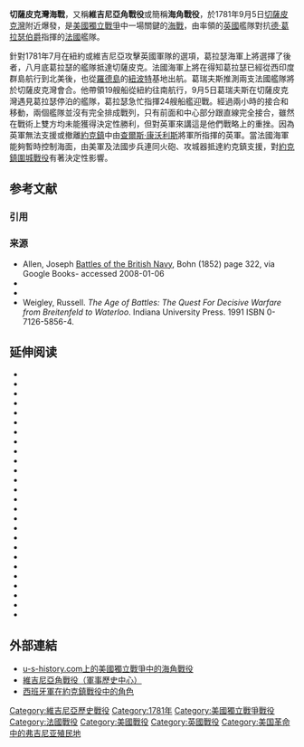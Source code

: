 {{noteTA
|G1=USStates
|1=zh-hans:切萨皮克; zh-tw:乞沙比克; zh-hk:車薩比; zh-hant:切薩皮克;
}}
{{Infobox Military Conflict
|conflict=切薩皮克灣海戰
|partof=[[美國獨立戰爭|美國獨立戰爭]]
|image=[[File:BattleOfVirginiaCapes.jpg|300px]]
|caption=<small>法國戰列艦和英國戰列艦正在交戰。</small>
|date=1781年9月5日
|place=[[維吉尼亞|維吉尼亞]][[切薩皮克灣|切薩皮克灣]] 
|result=法軍勝利{{cfn|Weigley|y=1991 |p=240}}{{sfn|Duffy|1992|p=110}}
|combatant1={{flagicon|Kingdom of France}} [[法蘭西王國|法蘭西王國]]
|combatant2={{flag|Kingdom of Great Britain}}
|commander1={{flagicon|Kingdom of France}} [[法蘭西歐斯·約瑟夫·保羅·德·葛拉瑟|德·葛拉瑟伯爵]]<br />
{{flagicon|Kingdom of France}} [[路易斯-菲利普·德·瓦卓爾|路易斯-菲利普·德·瓦卓爾]]
|commander2=[[File:Naval_Ensign_of_Great_Britain_(1707–1800).svg|22px]] {{le|湯瑪斯·葛瑞夫斯|Thomas Graves, 1st Baron Graves}}
|strength1=24艘戰列艦
|strength2=19艘戰列艦<br />8艘其他戰艦
|casualties1=209人戰死或受傷<br />2艘受損{{cfn|Davis|y=2007|p=159}}{{cfn|Castex|y=2004|p=28, 33}}
|casualties2=90人戰死<br />246人受傷<br />5艘受損<br />1艘被擊沉{{cfn|Davis|y=2007|p=161}}{{cfn|Weigley|y=1991 |p=240}}
}}
{{FixBunching|mid}}
{{Campaignbox American Revolutionary War: Yorktown}}
{{Campaignbox 美國獨立戰爭中涉及法國的戰役}}
{{FixBunching|end}}
'''切薩皮克灣海戰'''，又稱'''維吉尼亞角戰役'''或簡稱'''海角戰役'''，於1781年9月5日[[切薩皮克灣|切薩皮克灣]]附近爆發，是[[美國獨立戰爭|美國獨立戰爭]]中一場關鍵的[[海戰|海戰]]，由{{le|湯瑪斯·葛瑞夫斯|Thomas Graves, 1st Baron Graves}}率領的[[大不列顛王國|英國]]艦隊對抗[[法蘭西歐斯·約瑟夫·保羅·德·葛拉瑟|德·葛拉瑟伯爵]]指揮的[[法蘭西王國|法國]]艦隊。

針對1781年7月在紐約或維吉尼亞攻擊英國軍隊的選項，葛拉瑟海軍上將選擇了後者，八月底葛拉瑟的艦隊抵達切薩皮克。法國海軍上將{{le|雅克·梅爾基奧爾·聖羅蘭，巴拉斯伯爵|Jacques-Melchior Saint-Laurent, Comte de Barras|巴拉斯伯爵}}在得知葛拉瑟已經從西印度群島航行到北美後，也從[[羅德島州|羅德島]]的[[新港_(羅得島州)|紐波特]]基地出航。葛瑞夫斯推測兩支法國艦隊將於切薩皮克灣會合。他帶領19艘船從紐約往南航行，9月5日葛瑞夫斯在切薩皮克灣遇見葛拉瑟停泊的艦隊，葛拉瑟急忙指揮24艘船艦迎戰。經過兩小時的接合和移動，兩個艦隊並沒有完全排成戰列，只有前面和中心部分跟直線完全接合，雖然在戰術上雙方均未能獲得決定性勝利，但對英軍來講這是他們戰略上的重挫。因為英軍無法支援或撤離[[約克鎮|約克鎮]]中由[[查爾斯·康沃利斯|查爾斯·康沃利斯]]將軍所指揮的英軍。當法國海軍能夠暫時控制海面，由美軍及法國步兵連同火砲、攻城器抵達約克鎮支援，對[[約克鎮圍城戰役|約克鎮圍城戰役]]有著決定性影響。

== 参考文献 ==
=== 引用 ===
{{Reflist}}

=== 来源 ===
{{ReflistH}}
* Allen, Joseph [http://books.google.com/books?id=PVE2AAAAMAAJ&pg=PA25&lpg=PA25&ots=_3_TYdmZgm&sig=1Kjc8kVHhlXqIooni_eqtTZq3yI#PPA322,M1 Battles of the British Navy], Bohn (1852) page 322, via Google Books- accessed 2008-01-06
* {{cite book |title = Dictionnaire des batailles navales franco-anglaises |first = Jean-Claude |last = Castex |year = 2004 | publisher = Presses Université Laval |ISBN = 2-7637-8061-X |ref = harv }}
* {{cite book |last=Davis |first=Burke |title = The Campaign that Won America |location=New York, NY |publisher=HarperCollins year=2007 |isbn= |ref=harv }}
* Weigley, Russell. ''The Age of Battles: The Quest For Decisive Warfare from Breitenfeld to Waterloo''. Indiana University Press. 1991 ISBN 0-7126-5856-4.
{{ReflistF}}

==延伸阅读==
{{refbegin}}
* {{cite book|last=Allen|first=Joseph|url=https://books.google.com/books?id=PVE2AAAAMAAJ&pg=PA25|title=Battles of the British Navy|publisher=Henry G. Bohn|location=London|year=1852|oclc=5852951|ref=Allen1852|access-date=2021-03-02|archive-date=2021-04-22|archive-url=https://web.archive.org/web/20210422124119/https://books.google.com/books?id=PVE2AAAAMAAJ&pg=PA25}}
* {{cite book |last=Antier |first=Jean-Jacques |author-link=Jean-Jacques Antier |title=L'Amiral de Grasse, héros de l'indépendance américaine |date=1991 |publisher=Éditions de la Cité, Ouest-France |location=Rennes |isbn=9-782737-308642}}
* {{cite book |last1=Contenson |first1=Ludovic |author-link1=Ludovic de Contenson |title=La Société des Cincinnati de France et la guerre d'Amérique (1778-1783) |date=1934 |publisher=éditions Auguste Picard |location=Paris |url=https://gallica.bnf.fr/ark:/12148/bpt6k65709399/f319.item.r |oclc=7842336 |access-date=2021-03-02 |archive-date=2021-06-23 |archive-url=https://web.archive.org/web/20210623101145/https://gallica.bnf.fr/ark:/12148/bpt6k65709399/f319.item.r }}
* {{cite book | title = Dictionnaire des Batailles Navales Franco-Anglaises | author = Castex, Jean-Claude| year = 2004 | publisher = Presses Université Laval | isbn= 2-7637-8061-X |ref=Castex2004}}
* {{cite book|last=Coppolani|first=Jean-Yves|author2=Gégot, Jean-Claude|author3= Gavignaud, Geneviève|author4= Gueyraud, Paul|title=Grands Notables du Premier Empire, Volume 6|language=fr|publisher=CNRS|year=1980|location=Paris|isbn=978-2-222-02720-1|oclc=186549044|ref=Coppoani1980}}
* {{cite book|last=Davis|first=Burke|title=The Campaign that Won America|location=New York|publisher=HarperCollins|year=2007|oclc=248958859|ref=Davis2007}}
* {{cite book|last=Duffy|first=Michael|title=Parameters of British Naval Power, 1650–1850|url=https://books.google.com/books?id=ysC9rOCxGhgC|access-date=8 February 2016|year=1992|publisher=University of Exeter Press|isbn=978-0-85989-385-5|archive-date=2021-04-22|archive-url=https://web.archive.org/web/20210422124132/https://books.google.com/books?id=ysC9rOCxGhgC}}
* {{Cite book|last=Gardiner|first=Asa Bird|url=https://books.google.com/books?id=J_hl5NVWljwC&pg=PA112-IA14|title=The Order of the Cincinnati in France|publisher=Rhode Island State Society of Cincinnati|location=United States|year=1905|oclc=5104049|access-date=2021-03-02|archive-date=2021-04-22|archive-url=https://web.archive.org/web/20210422124210/https://books.google.com/books?id=J_hl5NVWljwC&pg=PA112-IA14}}
* {{cite book|title=The Battle of Yorktown, 1781: A Reassessment|first=John|last=Grainger|publisher=Boydell Press|year=2005|isbn=978-1-84383-137-2|location=Rochester, NY|ref=Grainger2005}}
* {{cite book|url=https://books.google.com/books?id=aO0_AAAAYAAJ&pg=PA157|title=The Operations of the French fleet under the Count de Grasse in 1781–2|first=François Joseph Paul|last=de Grasse|location=New York|publisher=The Bradford Club|year=1864|oclc=3927704|display-authors=etal|ref=de Grasse1864|access-date=2021-03-02|archive-date=2021-04-22|archive-url=https://web.archive.org/web/20210422124145/https://books.google.com/books?id=aO0_AAAAYAAJ&pg=PA157}}
* {{cite book|last=d'Hozier|first=Louis|title=L'Impot du Sang: ou, La Noblesse de France sur les Champs de Bataille, Volume 2, Part 2|language=fr|publisher=Cabinet Historique|year=1876|location=Paris|oclc=3382096|url=https://books.google.com/books?id=IcBCAAAAYAAJ&pg=PA306|ref=d'Hozier1876|access-date=2021-03-02|archive-date=2021-04-22|archive-url=https://web.archive.org/web/20210422124146/https://books.google.com/books?id=IcBCAAAAYAAJ&pg=PA306}}
* {{cite book|title=Victory at Yorktown: the Campaign That Won the Revolution|url=https://archive.org/details/victoryatyorktow0000ketc|first=Richard M|last=Ketchum|publisher=Henry Holt|location=New York|year=2004|isbn=978-0-8050-7396-6|oclc=54461977|ref=Ketchum}}
* {{cite book |last=Lacour-Gayet |first=Georges |author-link=Georges Lacour-Gayet |title=La marine militaire de la France sous le règne de Louis XVI |date=1905 |publisher=Honoré Champion |location=Paris |url=https://gallica.bnf.fr/ark:/12148/bpt6k118128n |oclc=763372623 |access-date=2021-03-02 |archive-date=2021-06-10 |archive-url=https://web.archive.org/web/20210610192621/https://gallica.bnf.fr/ark:/12148/bpt6k118128n }}
* {{cite book|last=Larrabee|first=Harold A|title=Decision at the Chesapeake|url=https://archive.org/details/decisionattheche0000unse|url-access=registration|publisher=Clarkson N. Potter|location=New York|year=1964|oclc=426234|ref=Larrabee1964}}
* {{cite book|last=Linder|first=Bruce|title=Tidewater's Navy: an Illustrated History|publisher=Naval Institute Press|year=2005|location=Annapolis, MD|isbn=978-1-59114-465-6|oclc=60931416|ref=Linder2005}}
* {{cite book|title=Influence of sea power upon history, 1660–1783|first=Alfred Thayer|last=Mahan|year=1890|publisher=Little, Brown|ref=Mahan|url=https://books.google.com/books?id=eh0MAAAAYAAJ&pg=PA388|oclc=8673260|location=Boston|isbn=9781404739154|access-date=2021-03-02|archive-date=2021-04-22|archive-url=https://web.archive.org/web/20210422124227/https://books.google.com/books?id=eh0MAAAAYAAJ&pg=PA388}}
* {{cite book|author=Ministère de la Marine et des Colonies|title=Revue Maritime et Coloniale, Volume 75|publisher=Berger-Levrault|location=Paris|language=fr|oclc=21397730|ref=Ministère_de_la_Marine_et_des_Colonies}}
* {{Cite book|author=Musée de la Marine|author-link=Musée national de la Marine|year=2019|publisher=Sud Graphique|location=Grasse|url=https://fr.calameo.com/read/00004596338f54bb66c6a|title=Mémorial de Grasse|language=fr|access-date=2021-03-02|archive-date=2021-04-22|archive-url=https://web.archive.org/web/20210422124210/https://fr.calameo.com/read/00004596338f54bb66c6a}}
* {{cite book|title=Yorktown 1781: the World Turned Upside Down|url=https://archive.org/details/yorktown1781worl0000morr|first=Brendan|last=Morrissey|publisher=Osprey Publishing|year=1997|isbn=978-1-85532-688-0|location=London|ref=Morrissey1997}}
* {{cite book|last=Weigley|first=Russell|author-link=Russell Weigley|year=1991|title=The Age of Battles: The Quest For Decisive Warfare from Breitenfeld to Waterloo|url=https://archive.org/details/ageofbattlesques0000weig|url-access=registration|publisher=Indiana University Press|isbn=0-7126-5856-4|ref=harv}}
* {{cite book|title=Annales maritimes et coloniales / 1, Volume 3|publisher=L'Imprimerie Royale|year=1818|location=Paris|url=https://books.google.com/books?id=W6BAAAAAcAAJ&pg=PA32|oclc=225629817|language=fr|access-date=2021-03-02|archive-date=2021-04-22|archive-url=https://web.archive.org/web/20210422124207/https://books.google.com/books?id=W6BAAAAAcAAJ&pg=PA32}}
* {{Cite book|first=Onésime-Joachim|last=Troude|author-link=Onésime-Joachim Troude|year=1867|publisher=Challamel ainé|url=https://gallica.bnf.fr/ark:/12148/bpt6k6541320m|title=Batailles navales de la France|language=fr|volume=2|access-date=2021-03-02|archive-date=2021-04-22|archive-url=https://web.archive.org/web/20210422124242/https://gallica.bnf.fr/ark:/12148/bpt6k6541320m}}
* {{cite book|title=Bulletin de la Société d'Etudes Scientifiques et Archéologiques de Draguignan et du Var, Volumes 25–26|language=fr|publisher=Latil Frères|location=Draguignan|year=1907|oclc=2469811|url=https://books.google.com/books?id=NaovAAAAYAAJ&pg=PA405|access-date=2021-03-02|archive-date=2021-04-22|archive-url=https://web.archive.org/web/20210422124245/https://books.google.com/books?id=NaovAAAAYAAJ&pg=PA405}}
* {{cite web|url=http://www.nps.gov/came/index.htm|title=National Park Service – Cape Henry Memorial|access-date=2010-08-03|publisher=National Park Service|ref=NPSCapeHenry|archive-date=2010-08-28|archive-url=https://web.archive.org/web/20100828210947/http://www.nps.gov/came/index.htm}}
* {{cite book|title=The Magazine of American History with Notes and Queries, Volume 7|publisher=A. S. Barnes|year=1881|location=New York|oclc=1590082|url=https://books.google.com/books?id=hL5Xz5l5FHQC&pg=PA367|access-date=2021-03-02|archive-date=2021-04-22|archive-url=https://web.archive.org/web/20210422124229/https://books.google.com/books?id=hL5Xz5l5FHQC&pg=PA367}}
* {{cite book |editor1-first= William Bell |editor1-last=Clark   |title=Naval Documents Of The American Revolution, Volume 1 (Dec. 1774 - Sept. 1775) |publisher=Washington D.C., U.S. Navy Department |year=1964 |url=https://archive.org/details/NavalDocumentsOfTheAmericanRevolutionVolume1/page/n3 |ref=0}}
{{refend}}

== 外部連結 ==
{{Commons category|Battle of the Chesapeake}}
*[http://www.u-s-history.com/pages/h1320.html  u-s-history.com上的美國獨立戰爭中的海角戰役] {{Wayback|url=http://www.u-s-history.com/pages/h1320.html |date=20080914124807 }}
*[http://www.hmsrichmond.org/degrasse.htm 維吉尼亞角戰役（軍事歷史中心）] {{Wayback|url=http://www.hmsrichmond.org/degrasse.htm |date=20080516062656 }}
*[https://web.archive.org/web/20090331194418/http://ouramericanhistory.com/wst_page5.html 西班牙軍在約克鎮戰役中的角色]

[[Category:維吉尼亞歷史戰役|Category:維吉尼亞歷史戰役]]
[[Category:1781年|Category:1781年]]
[[Category:美國獨立戰爭戰役|Category:美國獨立戰爭戰役]]
[[Category:法國戰役|Category:法國戰役]]
[[Category:美國戰役|Category:美國戰役]]
[[Category:英國戰役|Category:英國戰役]]
[[Category:美国革命中的弗吉尼亚殖民地|Category:美国革命中的弗吉尼亚殖民地]]